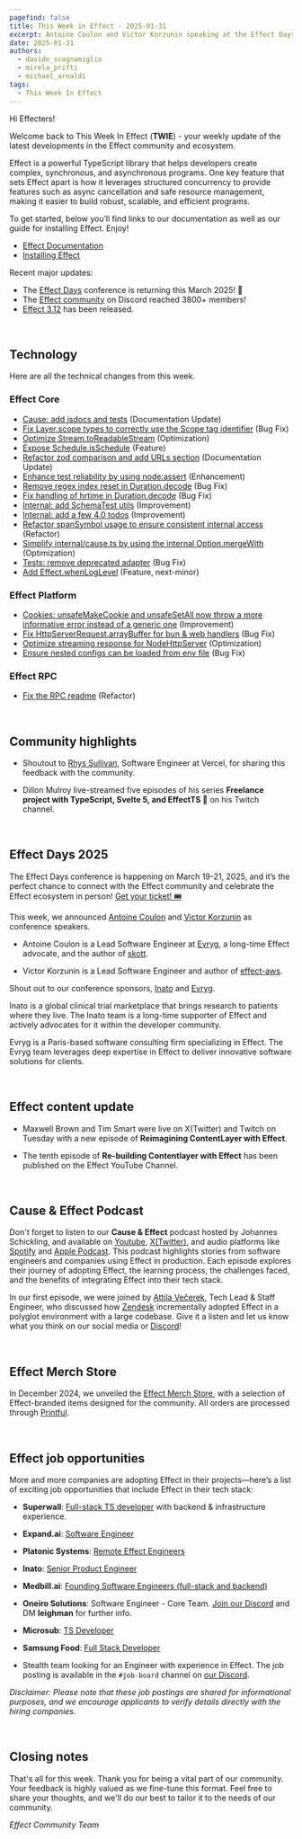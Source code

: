 ```yaml
---
pagefind: false
title: This Week in Effect - 2025-01-31
excerpt: Antoine Coulon and Victor Korzunin speaking at the Effect Days. "Re-building Contentlayer with Effect (Part 12)" by Maxwell Brown and Tim Smart. Technical updates in Effect.
date: 2025-01-31
authors:
  - davide_scognamiglio
  - mirela_prifti
  - michael_arnaldi
tags:
  - This Week In Effect
---
```



Hi Effecters!

Welcome back to This Week In Effect (**TWIE**) - your weekly update of the latest developments in the Effect community and ecosystem.

Effect is a powerful TypeScript library that helps developers create complex, synchronous, and asynchronous programs. One key feature that sets Effect apart is how it leverages structured concurrency to provide features such as async cancellation and safe resource management, making it easier to build robust, scalable, and efficient programs.

To get started, below you’ll find links to our documentation as well as our guide for installing Effect. Enjoy!

- [Effect Documentation](/docs/getting-started/introduction/)
- [Installing Effect](/docs/getting-started/installation/)

Recent major updates:

- The [Effect Days](https://effect.website/events/effect-days) conference is returning this March 2025! 🎉
- The [Effect community](https://discord.gg/effect-ts) on Discord reached 3800+ members!
- [Effect 3.12](https://effect.website/blog/releases/effect/312) has been released.

&nbsp;

## Technology

Here are all the technical changes from this week.

### Effect Core

- [Cause: add jsdocs and tests](https://github.com/Effect-TS/effect/pull/4340) (Documentation Update)
- [Fix Layer.scope types to correctly use the Scope tag identifier](https://github.com/Effect-TS/effect/pull/4351) (Bug Fix)
- [Optimize Stream.toReadableStream](https://github.com/Effect-TS/effect/pull/4352) (Optimization)
- [Expose Schedule.isSchedule](https://github.com/Effect-TS/effect/pull/4344) (Feature)
- [Refactor zod comparison and add URLs section](https://github.com/Effect-TS/effect/pull/4358) (Documentation Update)
- [Enhance test reliability by using node:assert](https://github.com/Effect-TS/effect/pull/4350) (Enhancement)
- [Remove regex index reset in Duration.decode](https://github.com/Effect-TS/effect/pull/4348) (Bug Fix)
- [Fix handling of hrtime in Duration.decode](https://github.com/Effect-TS/effect/pull/4341) (Bug Fix)
- [Internal: add SchemaTest utils](https://github.com/Effect-TS/effect/pull/4365) (Improvement)
- [Internal: add a few 4.0 todos](https://github.com/Effect-TS/effect/pull/4366) (Improvement)
- [Refactor spanSymbol usage to ensure consistent internal access](https://github.com/Effect-TS/effect/pull/4367) (Refactor)
- [Simplify internal/cause.ts by using the internal Option.mergeWith](https://github.com/Effect-TS/effect/pull/4369) (Optimization)
- [Tests: remove deprecated adapter](https://github.com/Effect-TS/effect/pull/4372) (Bug Fix)
- [Add Effect.whenLogLevel](https://github.com/Effect-TS/effect/pull/4342) (Feature, next-minor)

### Effect Platform

- [Cookies: unsafeMakeCookie and unsafeSetAll now throw a more informative error instead of a generic one](ttps://github.com/Effect-TS/effect/pull/4334) (Improvement)
- [Fix HttpServerRequest.arrayBuffer for bun & web handlers](https://github.com/Effect-TS/effect/pull/4353) (Bug Fix)
- [Optimize streaming response for NodeHttpServer](https://github.com/Effect-TS/effect/pull/4354) (Optimization)
- [Ensure nested configs can be loaded from env file](https://github.com/Effect-TS/effect/pull/4360) (Bug Fix)

### Effect RPC

- [Fix the RPC readme](https://github.com/Effect-TS/effect/pull/4336) (Refactor)

&nbsp;

## Community highlights

- Shoutout to [Rhys Sullivan](https://x.com/rhyssullivan), Software Engineer at Vercel, for sharing this feedback with the community.

  <Tweet id="1884641962768453858" />

- Dillon Mulroy live-streamed five episodes of his series **Freelance project with TypeScript, Svelte 5, and EffectTS 🚀** on his Twitch channel.

  <TwitchPlayerNonInteractive video="2365003607" />

&nbsp;

## Effect Days 2025

The Effect Days conference is happening on March 19-21, 2025, and it’s the perfect chance to connect with the Effect community and celebrate the Effect ecosystem in person! [Get your ticket! 🎟️](https://effect.website/events/effect-days)

<Tweet id="1875510026896597173" />

This week, we announced [Antoine Coulon](https://x.com/c9antoine) and [Victor Korzunin](https://x.com/F1oydRose) as conference speakers.

- Antoine Coulon is a Lead Software Engineer at [Evryg](https://www.evryg.com/), a long-time Effect advocate, and the author of [skott](https://github.com/antoine-coulon/skott).

  <Tweet id="1883851199772012635" />

- Victor Korzunin is a Lead Software Engineer and author of [effect-aws](https://github.com/floydspace/effect-aws).

  <Tweet id="1885301783943164356" />

Shout out to our conference sponsors, [Inato](https://inato.com/) and [Evryg](https://www.evryg.com/).

Inato is a global clinical trial marketplace that brings research to patients where they live. The Inato team is a long-time supporter of Effect and actively advocates for it within the developer community.

Evryg is a Paris-based software consulting firm specializing in Effect. The Evryg team leverages deep expertise in Effect to deliver innovative software solutions for clients.

&nbsp;

## Effect content update

- Maxwell Brown and Tim Smart were live on X(Twitter) and Twitch on Tuesday with a new episode of **Reimagining ContentLayer with Effect**.

  <Tweet id="1884726155624014329" />

- The tenth episode of **Re-building Contentlayer with Effect** has been published on the Effect YouTube Channel.

  <YouTube
    id="https://www.youtube.com/embed/mELpYJWg8ic?si=z2MbyAZ7wTt-9afd"
    title="Re-building Contentlayer with Effect (Part 10)"
  />

&nbsp;

## Cause & Effect Podcast

Don't forget to listen to our **Cause & Effect** podcast hosted by Johannes Schickling, and available on [Youtube](https://www.youtube.com/@effect-ts), [X(Twitter)](https://x.com/EffectTS_/status/1861446144137531585), and audio platforms like [Spotify](https://open.spotify.com/episode/7Bkn7A8EXnoqWWmI0czAdz) and [Apple Podcast](https://podcasts.apple.com/us/podcast/cause-effect/id1781879869). This podcast highlights stories from software engineers and companies using Effect in production. Each episode explores their journey of adopting Effect, the learning process, the challenges faced, and the benefits of integrating Effect into their tech stack.

In our first episode, we were joined by [Attila Večerek](https://x.com/attilavecerek), Tech Lead & Staff Engineer, who discussed how [Zendesk](https://www.zendesk.com) incrementally adopted Effect in a polyglot environment with a large codebase. Give it a listen and let us know what you think on our social media or [Discord](https://discord.gg/effect-ts)!

<YouTube
  id="https://youtu.be/rNAqPHBQFEQ"
  title="Adopting Effect at Zendesk w/ Attila Večerek | Cause & Effect #1"
/>

&nbsp;

## Effect Merch Store

In December 2024, we unveiled the [Effect Merch Store](https://effect.website/merch), with a selection of Effect-branded items designed for the community. All orders are processed through [Printful](https://www.printful.com/).

<Tweet id="1868605126862385238" />

&nbsp;

## Effect job opportunities

More and more companies are adopting Effect in their projects—here’s a list of exciting job opportunities that include Effect in their tech stack:

- **Superwall**: [Full-stack TS developer](https://twitter.com/jakemor/status/1854248980454228411) with backend & infrastructure experience.

- **Expand.ai**: [Software Engineer](https://twitter.com/getexpandai/status/1858674403430854823)

- **Platonic Systems**: [Remote Effect Engineers](https://twitter.com/platonicsystems/status/1861470819861311945)

- **Inato**: [Senior Product Engineer](https://jobs.lever.co/inato/2bbbe759-d4ce-4cc4-8267-8bc998189469)

- **Medbill.ai**: [Founding Software Engineers (full-stack and backend)](https://www.linkedin.com/posts/codingtom_medbill-ai-activity-7260092522708762624-N7TH)

- **Oneiro Solutions**: Software Engineer - Core Team. [Join our Discord](https://discord.com/channels/795981131316985866/796153351372275743) and DM **leighman** for further info.

- **Microsub**: [TS Developer](https://x.com/0xdownshift/status/1880013835878154510)

- **Samsung Food**: [Full Stack Developer](https://whisk.bamboohr.com/careers/110)

- Stealth team looking for an Engineer with experience in Effect. The job posting is available in the `#job-board` channel on [our Discord](https://discord.com/channels/795981131316985866/796153351372275743/1333146824852115518).

_Disclaimer: Please note that these job postings are shared for informational purposes, and we encourage applicants to verify details directly with the hiring companies._

&nbsp;

## Closing notes

That's all for this week. Thank you for being a vital part of our community. Your feedback is highly valued as we fine-tune this format. Feel free to share your thoughts, and we'll do our best to tailor it to the needs of our community.

_Effect Community Team_
